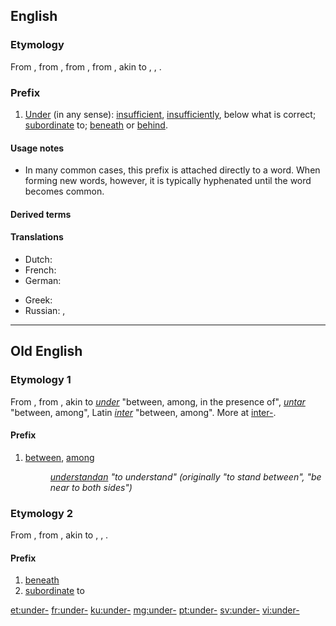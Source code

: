 ==English==

===Etymology===
From {{etyl|enm|en}} {{m|enm|under-}}, from {{etyl|ang|en}} {{m|ang|under-}}, from {{etyl|gem-pro|ang}} {{m|gem-pro|*under}}, from {{etyl|ine-pro|ang}} {{m|ine-pro|*ndhero-||lower}}, akin to {{etyl|ang|-}} {{m|ang|under||under, beneath}}, {{etyl|goh|-}} {{m|goh|untar||under}}, {{etyl|la|-}} {{m|la|infra||below, beneath}}.

===Prefix===
{{en-prefix}}

# [[under|Under]] (in any sense): [[insufficient]], [[insufficiently]], below what is correct; [[subordinate]] to; [[beneath]] or [[behind]].

====Usage notes====
* In many common cases, this prefix is attached directly to a word. When forming new words, however, it is typically hyphenated until the word becomes common.

====Derived terms====
{{prefixsee|en}}

====Translations====
{{trans-top|under (in any sense): insufficient, insufficiently}}
* Dutch: {{t+|nl|onder|f}}
* French: {{t+|fr|sous-}}
* German: {{t+|de|unter-}}
{{trans-mid}}
* Greek: {{t+|el|υπο-}}
* Russian: {{t+|ru|под-|tr=pod-|sc=Cyrl}}, {{t+|ru|недо-|tr=nedo-|sc=Cyrl}} {{qualifier|insufficient}}
{{trans-bottom}}

----

==Old English==

===Etymology 1===
From {{etyl|gem-pro|ang}} {{m|gem-pro|*under}}, from {{etyl|ine-pro|ang}} {{m|ine-pro|*nter-||between, among}}, akin to {{etyl|ang|-}} ''[[under]]'' "between, among, in the presence of", {{etyl|goh|-}} ''[[untar]]'' "between, among", Latin ''[[inter]]'' "between, among". More at [[inter-]].

====Prefix====
{{head|ang|prefix}}

# [[between]], [[among]]
#: ''[[understandan]] "to understand" (originally "to stand between", "be near to both sides")''
#: ''{{m|ang|underscēotan||to intercept}}''

===Etymology 2===
From {{etyl|gem-pro|ang}} {{m|gem-pro|*under}}, from {{etyl|ine-pro|ang}} {{m|ine-pro|*ndhero-||lower}}, akin to {{etyl|ang|-}} {{m|ang|under||under, beneath}}, {{etyl|goh|-}} {{m|goh|untar||under}}, {{etyl|la|-}} {{m|la|infra||below, beneath}}.

====Prefix====
{{head|ang|prefix}}

# [[beneath]]
# [[subordinate]] to
#: ''{{term|underling||underling, subordinate|lang=ang}}''

[[et:under-]]
[[fr:under-]]
[[ku:under-]]
[[mg:under-]]
[[pt:under-]]
[[sv:under-]]
[[vi:under-]]